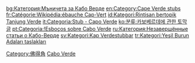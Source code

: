 {{Catnav|頁面分類|地理|国家|非洲国家|佛得角}}
{{Catnav|頁面分類|地理|国家|按國家分類|各國地理}}
{{Catnav|頁面分類|各種主題的頁面分類|依大洲来作的分类|各大洲地理|非洲地理}}
{{Catnav|頁面分類|各種主題的頁面分類|按國家分類|各國地理}}
{{Commons category|Geography of Cape Verde}}

[[Category:佛得角|Category:佛得角]]
[[Category:非洲各国地理|Cabo Verde]]

[[bg:Категория:Мъничета_за_Кабо_Верде|bg:Категория:Мъничета за Кабо Верде]]
[[en:Category:Cape_Verde_stubs|en:Category:Cape Verde stubs]]
[[fr:Catégorie:Wikipédia:ébauche_Cap-Vert|fr:Catégorie:Wikipédia:ébauche Cap-Vert]]
[[id:Kategori:Rintisan_bertopik_Tanjung_Verde|id:Kategori:Rintisan bertopik Tanjung Verde]]
[[it:Categoria:Stub_-_Capo_Verde|it:Categoria:Stub - Capo Verde]]
[[ko:분류:카보베르데에_관한_토막글|ko:분류:카보베르데에 관한 토막글]]
[[pt:Categoria:!Esboços_sobre_Cabo_Verde|pt:Categoria:!Esboços sobre Cabo Verde]]
[[ru:Категория:Незавершённые_статьи_о_Кабо-Верде|ru:Категория:Незавершённые статьи о Кабо-Верде]]
[[sv:Kategori:Kap_Verdestubbar|sv:Kategori:Kap Verdestubbar]]
[[tr:Kategori:Yeşil_Burun_Adaları_taslakları|tr:Kategori:Yeşil Burun Adaları taslakları]]